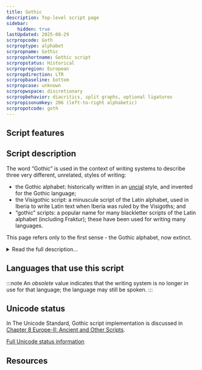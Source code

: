 ```yaml
---
title: Gothic
description: Top-level script page
sidebar:
    hidden: true
lastUpdated: 2025-08-29
scrpropcode: Goth
scrproptype: alphabet
scrpropname: Gothic
scrpropshortname: Gothic script
scrpropstatus: Historical
scrpropregion: European
scrpropdirection: LTR
scrpropbaseline: bottom
scrpropcase: unknown
scrpropwspace: discretionary
scrpropbehavior: diacritics, split graphs, optional ligatures
scrpropisonumkey: 206 (left-to-right alphabetic)
scrpropotcode: goth
---
```



## Script features

<ScriptInfo />

## Script description

The word “Gothic” is used in the context of writing systems to describe three very different, unrelated, styles of writing:

- the Gothic alphabet: historically written in an [uncial](/reference/glossary#uncial) style, and invented for the Gothic language;
- the Visigothic script: a minuscule script of the Latin alphabet, used in Iberia to write Latin text when Iberia was ruled by the Visigoths; and
- “gothic” scripts: a popular name for many blackletter scripts of the Latin alphabet (including Fraktur); these have been used for writing many languages.


This page refers only to the first sense - the Gothic alphabet, now extinct.

<details>
<summary>Read the full description...</summary>This script is thought to have been invented around 350AD by the bishop Ulfilas for the purpose of translating the Bible into the Gothic language. The runic script which had previously been used for writing this language had strong associations with Germanic paganism, so was not deemed appropriate for this purpose. The Gothic language continued to be spoken until the 17th century, but there is no record of the script being used beyond the 6th century. 

Ulfilas based the Gothic script largely on an uncial form of the Greek alphabet, with some influence from the Runic and Latin scripts also. It was written from left to right, without spaces between words. Some texts were written with a space, dot or colon between phrases and others were [_colometric_](/reference/glossary#colom), with every distinctive clause starting on a new line.  

The script was comprised of twenty-seven letters. Consonants were written with one symbol to represent one sound. Vowels were written with one symbol or a [digraph](/reference/glossary#multig) to represent each sound. Nasals were optionally omitted in writing from the ends of words. Ligatures were used very rarely. There were no numbers in the Gothic script; rather, each letter was assigned a numeric value. If a symbol was intended to be read as a number, it was horizontally flanked by centred dots, or vertically flanked by horizontal lines.
</details>

## Languages that use this script

:::note
An _obsolete_ value indicates that the writing system is no longer in use for that language; the language may still be spoken.
:::

<WsList script='Goth' wsMax='5' />

## Unicode status

In The Unicode Standard, Gothic script implementation is discussed in [Chapter 8 Europe-II: Ancient and Other Scripts](http://www.unicode.org/versions/latest/ch08.pdf).


[Full Unicode status information](/scrlang/unicode/goth-unicode)

## Resources

<ScriptResources detailSummary='seemore' />

